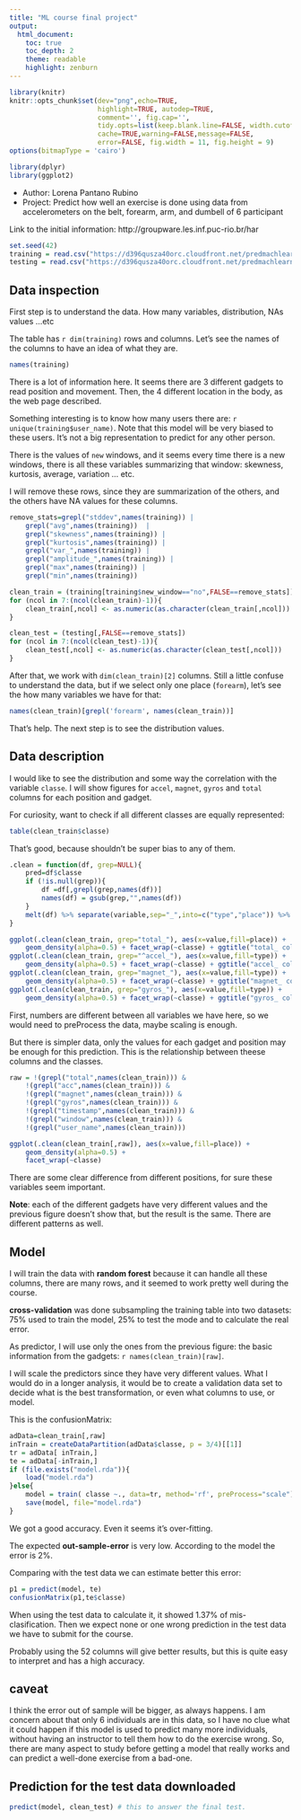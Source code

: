 ```yaml
---
title: "ML course final project"
output:
  html_document:
    toc: true
    toc_depth: 2
    theme: readable
    highlight: zenburn
---
```


```r
library(knitr)
knitr::opts_chunk$set(dev="png",echo=TRUE,
                      highlight=TRUE, autodep=TRUE,
                      comment='', fig.cap='',
                      tidy.opts=list(keep.blank.line=FALSE, width.cutoff=200),
                      cache=TRUE,warning=FALSE,message=FALSE,
                      error=FALSE, fig.width = 11, fig.height = 9)
options(bitmapType = 'cairo')

library(dplyr)
library(ggplot2)
```

* Author: Lorena Pantano Rubino
* Project: Predict how well an exercise is done using data from accelerometers on the belt, forearm, arm, and dumbell of 6 participant


Link to the initial information: http://groupware.les.inf.puc-rio.br/har

```r
set.seed(42)
training = read.csv("https://d396qusza40orc.cloudfront.net/predmachlearn/pml-training.csv", row.names = "X")
testing = read.csv("https://d396qusza40orc.cloudfront.net/predmachlearn/pml-testing.csv", row.names="X")
```

## Data inspection

First step is to understand the data. How many variables, distribution, NAs values ...etc

The table has `r dim(training)` rows and columns. Let's see the names of the columns
to have an idea of what they are.

```r
names(training)
```

There is a lot of information here. It seems there are 3 different gadgets to
read position and movement. Then, the 4 different location in the body, as
the web page described.

Something interesting is to know how many users there are: `r unique(training$user_name)`.
Note that this model will be very biased to these users. It's not a big 
representation to predict for any other person.

There is the values of `new` windows, and it seems every time there is 
a new windows, there is all these variables summarizing that window:
skewness, kurtosis, average, variation ... etc.

I will remove these rows, since they are summarization of the others, 
and the others have NA values for these columns.

```r
remove_stats=grepl("stddev",names(training)) | 
    grepl("avg",names(training))  | 
    grepl("skewness",names(training)) |
    grepl("kurtosis",names(training)) |
    grepl("var_",names(training)) |
    grepl("amplitude_",names(training)) |
    grepl("max",names(training)) |
    grepl("min",names(training))

clean_train = (training[training$new_window=="no",FALSE==remove_stats])
for (ncol in 7:(ncol(clean_train)-1)){
    clean_train[,ncol] <- as.numeric(as.character(clean_train[,ncol]))
}

clean_test = (testing[,FALSE==remove_stats])
for (ncol in 7:(ncol(clean_test)-1)){
    clean_test[,ncol] <- as.numeric(as.character(clean_test[,ncol]))
}

```

After that, we work with `dim(clean_train)[2]` columns. Still a little confuse
to understand the data, but if we select only one place (`forearm`), let's
see the how many variables we have for that:

```r
names(clean_train)[grepl('forearm', names(clean_train))]
```

That's help. The next step is to see the distribution values.

## Data description

I would like to see the distribution and some way the correlation with the
variable `classe`. I will show figures for `accel`, `magnet`, `gyros` and `total`
columns for each position and gadget.

For curiosity, want to check if all different classes are equally represented:

```r
table(clean_train$classe)
```

That's good, because shouldn't be super bias to any of them.

```r

.clean = function(df, grep=NULL){
    pred=df$classe
    if (!is.null(grep)){
        df =df[,grepl(grep,names(df))]
        names(df) = gsub(grep,"",names(df))
    }
    melt(df) %>% separate(variable,sep="_",into=c("type","place")) %>% mutate(classe=pred)
}

ggplot(.clean(clean_train, grep="total_"), aes(x=value,fill=place)) +
    geom_density(alpha=0.5) + facet_wrap(~classe) + ggtitle("total_ column")
ggplot(.clean(clean_train, grep="^accel_"), aes(x=value,fill=type)) +
    geom_density(alpha=0.5) + facet_wrap(~classe) + ggtitle("accel_ column")
ggplot(.clean(clean_train, grep="magnet_"), aes(x=value,fill=type)) +
    geom_density(alpha=0.5) + facet_wrap(~classe) + ggtitle("magnet_ column")
ggplot(.clean(clean_train, grep="gyros_"), aes(x=value,fill=type)) +
    geom_density(alpha=0.5) + facet_wrap(~classe) + ggtitle("gyros_ column")
```


First, numbers are different between all variables we have here, so we would need
to preProcess the data, maybe scaling is enough.

But there is simpler data, only the values for each gadget and position may be
enough for this prediction. This is the relationship between theese columns
and the classes.

```r
raw = !(grepl("total",names(clean_train))) &
    !(grepl("acc",names(clean_train))) &
    !(grepl("magnet",names(clean_train))) &
    !(grepl("gyros",names(clean_train))) &
    !(grepl("timestamp",names(clean_train))) &
    !(grepl("window",names(clean_train))) &
    !(grepl("user_name",names(clean_train)))

ggplot(.clean(clean_train[,raw]), aes(x=value,fill=place)) +
    geom_density(alpha=0.5) +
    facet_wrap(~classe)
```

There are some clear difference from different positions, for sure
these variables seem important.


**Note**: each of the different gadgets have very different values
and the previous figure doesn't show that, but the result is the same.
There are different patterns as well.

## Model

I will train the data with **random forest** because it can handle all 
these columns, there are many rows, and it seemed to work pretty 
well during the course.

**cross-validation** was done subsampling the training table into two datasets:
75% used to train the model, 25% to test the mode and to calculate the real error.


As predictor, I will use only the ones from the previous figure: the basic
information from the gadgets: `r names(clean_train)[raw]`.

I will scale the predictors since they have very different values.
What I would do in a longer analysis, it would be to create a validation data set to decide
what is the best transformation, or even what columns to use, or model.

This is the confusionMatrix:

```r
adData=clean_train[,raw]
inTrain = createDataPartition(adData$classe, p = 3/4)[[1]]
tr = adData[ inTrain,]
te = adData[-inTrain,]
if (file.exists("model.rda")){
    load("model.rda")
}else{
    model = train( classe ~., data=tr, method='rf', preProcess="scale")
    save(model, file="model.rda")
}
```

We got a good accuracy. Even it seems it's over-fitting.

The expected **out-sample-error** is very low. According to the model the error
is 2%. 

Comparing with the test data we can estimate better this error:

```r
p1 = predict(model, te)
confusionMatrix(p1,te$classe)
```

When using the test data to calculate it, it showed 1.37% of mis-clasification.
Then we expect none or one wrong prediction in the test data we have to submit for the course.

Probably using the 52 columns will give better results, but this is quite easy to 
interpret and has a high accuracy.

## caveat

I think the error out of sample will be bigger, as always happens. I am concern about
 that only 6 individuals are in this data, so I have no clue what it could happen if this
model is used to predict many more individuals, without having an instructor
to tell them how to do the exercise wrong. So, there are many aspect to study before
getting a model that really works and can predict a well-done exercise from a
bad-one.

## Prediction for the test data downloaded

```r
predict(model, clean_test) # this to answer the final test.
```


